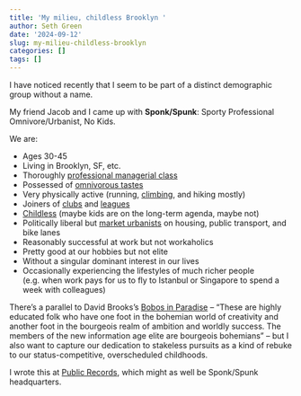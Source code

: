 ```yaml
---
title: 'My milieu, childless Brooklyn '
author: Seth Green
date: '2024-09-12'
slug: my-milieu-childless-brooklyn
categories: []
tags: []
---
```


I have noticed recently that I seem to be part of a distinct demographic group without a name.

My friend Jacob and I came up with **Sponk/Spunk**: Sporty Professional Omnivore/Urbanist, No Kids.

We are:

* Ages 30-45 
* Living in Brooklyn, SF, etc. 
* Thoroughly [professional managerial class](https://thebellows.org/the-double-horseshoe-theory-of-class-politics-the-bellows-2/) 
* Possessed of [omnivorous tastes](https://c-j-l-c.org/portfolio/omnivores-and-inequality-2/)
* Very physically active (running, [climbing](https://www.nytimes.com/2017/03/15/business/smallbusiness/rock-climbing-gyms-bouldering-walls.html), and hiking mostly)
* Joiners of [clubs](https://www.nytimes.com/2023/09/24/style/new-york-city-running-clubs.html) and [leagues](https://www.nytimes.com/2022/04/15/nyregion/ny-games.html)
* [Childless](https://www.nytimes.com/2024/07/25/well/mind/child-free-adults-pew-study.html) (maybe kids are on the long-term agenda, maybe not)
* Politically liberal but [market urbanists](https://x.com/CNLiberalism) on housing, public transport, and bike lanes 
* Reasonably successful at work but not workaholics
* Pretty good at our hobbies but not elite
* Without a singular dominant interest in our lives
* Occasionally experiencing the lifestyles of much richer people (e.g. when work pays for us to fly to Istanbul or Singapore to spend a week with colleagues)

There's a parallel to David Brooks's [Bobos in Paradise](https://archive.nytimes.com/www.nytimes.com/books/first/b/brooks-bobos.html) -- "These are highly educated folk who have one foot in the bohemian world of creativity and another foot in the bourgeois realm of ambition and worldly success. The members of the new information age elite are bourgeois bohemians" -- but I also want to capture our dedication to stakeless pursuits as a kind of rebuke to our status-competitive, overscheduled childhoods. 

I wrote this at [Public Records](https://lampoonmagazine.com/article/2022/12/30/public-records-brooklyn/), which might as well be Sponk/Spunk headquarters. 


